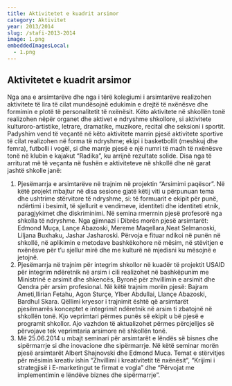 ```yaml
---
title: Aktivitetet e kuadrit arsimor
category: Aktivitet
year: 2013/2014
slug: /stafi-2013-2014
image: 1.png
embeddedImagesLocal:
  - 1.png
---
```


## Aktivitetet e kuadrit arsimor

Nga ana e arsimtarëve dhe nga i tërë kolegiumi i arsimtarëve realizohen
aktivitete të lira të cilat mundësojnë edukimin e drejtë të nxënësve dhe formimin
e plotë të personalitetit të nxënësit. Këto aktivitete në shkollën tonë realizohen
nëpër organet dhe aktivet e ndryshme shkollore, si aktivitete kulturoro-artistike,
letrare, dramatike, muzikore, recital dhe seksioni i sportit.
Padyshim vend të veçantë në këto aktivitete marrin pjesë aktivitete sportive
të cilat realizohen në forma të ndryshme; ekipi i basketbollit (meshkuj dhe femra),
futbolli i vogël, si dhe marrje pjesë e një numri të madh të nxënësve tonë në klubin
e kajakut “Radika”, ku arrijnë rezultate solide.
Disa nga të arriturat më të veçanta në fushën e aktiviteteve në shkollë dhe në
garat jashtë shkolle janë:

1. Pjesëmarrja e arsimtarëve në trajnim në projektin “Arsimimi paqësor”. Në këtë
   projekt mbajtur në disa sesione gjatë këtij viti u përpunuan tema dhe ushtrime
   stërvitore të ndryshme, si: të formuarit e ekipit për punë, ndërtimi i besimit, të
   sjellurit e vendimeve, identiteti dhe identiteti etnik, paragjykimet dhe diskriminimi.
   Në semina rmerrnin pjesë profesorë nga shkolla të ndryshme. Nga gjimnazi i
   Dibrës morën pjesë arsimtarët: Edmond Muça, Lançe Abazoski, Mereme
   Maqellara,Neat Selmanoski, Liljana Buxhaku, Jashar Jasharoski. Përvoja e fituar
   ndikoi në punën në shkollë, në aplikimin e metodave bashkëkohore në mësim, në
   stëvitjen e nxënësve për t’u sjellur mirë dhe me kulturë në mjedisni ku mësojnë e
   jetojnë.
1. Pjesëmarrja në trajnim për integrim shkollor në kuadër të projektit USAID për
   integrim ndëretnik në arsim i cili realizohet në bashkëpunim me Ministrinë e
   arsimit dhe shkencës, Byronë për zhvillimin e arsimit dhe Qendra për arsim
   profesional. Në këtë trajnim morën pjesë: Bajram Ameti,Ilirian Fetahu, Agon
   Sturçe, Ylber Abdullai, Llançe Abazoski, Bardhul Skara. Qëllimi kryesor i trajnimit
   është që arsimtarët pjesëmarrës konceptet e integrimit ndëretnik në arsim ti
   zbatojnë në shkollën tonë. Kjo veprimtari përmes punës së ekipit u bë pjesë e
   programit shkollor. Ajo vazhdon të aktualizohet përmes përcjelljes së përvojave
   tek veprimtaria arsimore në shkollën tonë.
1. Më 25.06.2014 u mbajt seminari për arsimtarët e lëndës së bisnes dhe
   sipërmarrje si dhe inovacione dhe sipërmarrje. Në këtë seminar morën pjesë
   arsimtarët Albert Shajnovski dhe Edmond Muca. Temat e stërvitjes për mësimin
   kreativ ishin “Zhvillimi i kreativitetit të nxënësit”, “Krijimi i strategjisë i E-marketingut te firmat e vogla” dhe “Përvojat me implementimin e lëndëve biznes
   dhe sipërmarrje”.
